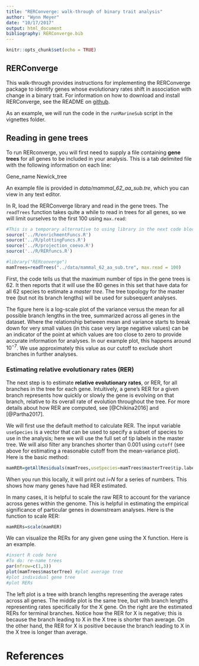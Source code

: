 ```yaml
---
title: "RERConverge: walk-through of binary trait analysis"
author: "Wynn Meyer"
date: "10/17/2017"
output: html_document
bibliography: RERConverge.bib
---
```


```r
knitr::opts_chunk$set(echo = TRUE)
```

## RERConverge

This walk-through provides instructions for implementing the RERConverge package to identify genes whose evolutionary rates shift in association with change in a binary trait. For information on how to download and install RERConverge, see the README on [github](https://github.com/nclark-lab/RERconverge).

As an example, we will run the code in the `runMarineSub` script in the vignettes folder. 

## Reading in gene trees

To run RERconverge, you will first need to supply a file containing **gene trees** for all genes to be included in your analysis. This is a tab delimited file with the following information on each line:

Gene_name Newick_tree

An example file is provided in *data/mammal_62_aa_sub.tre*, which you can view in any text editor.

In R, load the RERConverge library and read in the gene trees. The `readTrees` function takes quite a while to read in trees for all genes, so we will limit ourselves to the first 100 using `max.read`:
```r
#This is a temporary alternative to using library in the next code block.
source('../R/enrichmentFuncs.R')
source('../R/plottingFuncs.R')
source('../R/projection_coevo.R')
source('../R/RERfuncs.R')
```

```r
#library("RERconverge")
mamTrees=readTrees("../data/mammal_62_aa_sub.tre", max.read = 100)
```

First, the code tells us that the maximum number of tips in the gene trees is 62. It then reports that it will use the 80 genes in this set that have data for all 62 species to estimate a *master tree*. The tree topology for the master tree (but not its branch lengths) will be used for subsequent analyses.

The figure here is a log-scale plot of the variance versus the mean for all possible branch lengths in the tree, summarized across all genes in the dataset. Where the relationship between mean and variance starts to break down for very small values (in this case very large negative values) can be an indicator of the point at which values are too close to zero to provide accurate information for analyses. In our example plot, this happens around $10^{-7}$. We use approximately this value as our cutoff to exclude short branches in further analyses.

### Estimating relative evolutionary rates (RER)

The next step is to estimate **relative evolutionary rates**, or RER, for all branches in the tree for each gene. Intuitively, a gene's RER for a given branch represents how quickly or slowly the gene is evolving on that branch, relative to its overall rate of evolution throughout the tree. For more details about how RER are computed, see [@Chikina2016] and [@Partha2017].

We will first use the default method to calculate RER. The input variable `useSpecies` is a vector that can be used to specify a subset of species to use in the analysis; here we will use the full set of tip labels in the master tree. We will also filter any branches shorter than 0.001 using `cutoff` (see above for estimating a reasonable cutoff from the mean-variance plot). Here is the basic method:
```r
mamRER=getAllResiduals(mamTrees,useSpecies=mamTrees$masterTree$tip.label, transform = "none", weighted = F, cutoff=0.001)
```

When you run this locally, it will print out *i=N* for a series of numbers. This shows how many genes have had RER estimated.

In many cases, it is helpful to scale the raw RER to account for the variance across genes within the genome. This is helpful in estimating the empirical significance of particular genes in downstream analyses. Here is the function to scale RER:
```r
mamRERs=scale(mamRER)
```

We can visualize the RERs for any given gene using the X function. Here is an example.

```r
#insert R code here
#To do: re-name trees
par(mfrow=c(1,3))
plot(mamTrees$masterTree) #plot average tree
#plot individual gene tree
#plot RERs
```

The left plot is a tree with branch lengths representing the average rates across all genes. The middle plot is the same tree, but with branch lengths representing rates specifically for the X gene. On the right are the estimated RERs for terminal branches. Notice how the RER for X is negative; this is because the branch leading to X in the X tree is shorter than average. On the other hand, the RER for X is positive because the branch leading to X in the X tree is longer than average.


# References

